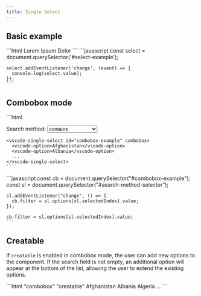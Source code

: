```yaml
---
title: Single Select
---
```





<Imports />
<PageSwitcher />
<FormControlInfo />

## Basic example

<Demo>
  <BasicExample />
  <Fragment slot="html">
    ```html
    <vscode-single-select id="select-example">
      <vscode-option description="Consectetur adipiscing elit">Lorem</vscode-option>
      <vscode-option selected description="Donec elit odio">Ipsum</vscode-option>
      <vscode-option description="Aliquam ac vulputate eros">Dolor</vscode-option>
    </vscode-single-select>
    ```
  </Fragment>
  <Fragment slot="js">
    ```javascript
    const select = document.querySelector('#select-example');

    select.addEventListener('change', (event) => {
      console.log(select.value);
    });
    ```
  </Fragment>
</Demo>

## Combobox mode

<Demo>
  <ComboboxExample />
  <Fragment slot="html">
    ```html
    <p>
      <label for="search-method">Search method:</label>
      <select name="search-method-selector" id="search-method-selector">
        <option value="contains">contains</option>
        <option value="fuzzy">fuzzy</option>
        <option value="startsWith">startsWith</option>
        <option value="startsWithPerTerm">startsWithPerTerm</option>
      </select>
    </p>
    
    <vscode-single-select id="combobox-example" combobox>
      <vscode-option>Afghanistan</vscode-option>
      <vscode-option>Albania</vscode-option>
      ...
    </vscode-single-select>
    ```
  </Fragment>
  <Fragment slot="js">
    ```javascript
    const cb = document.querySelector("#combobox-example");
    const sl = document.querySelector("#search-method-selector");

    sl.addEventListener("change", () => {
      cb.filter = sl.options[sl.selectedIndex].value;
    });

    cb.filter = sl.options[sl.selectedIndex].value;
    ```
  </Fragment>
</Demo>

## Creatable

If `creatable` is enabled in combobox mode, the user can add new options to the component. If the
search field is not empty, an additional option will appear at the bottom of the list, allowing the
user to extend the existing options.

<Demo>
  <CreatableExample />
  <Fragment slot="html">
    ```html "combobox" "creatable"
    <vscode-single-select combobox creatable>
      <vscode-option>Afghanistan</vscode-option>
      <vscode-option>Albania</vscode-option>
      <vscode-option>Algeria</vscode-option>
      ...
    </vscode-single-select>
    ```
  </Fragment>
</Demo>
